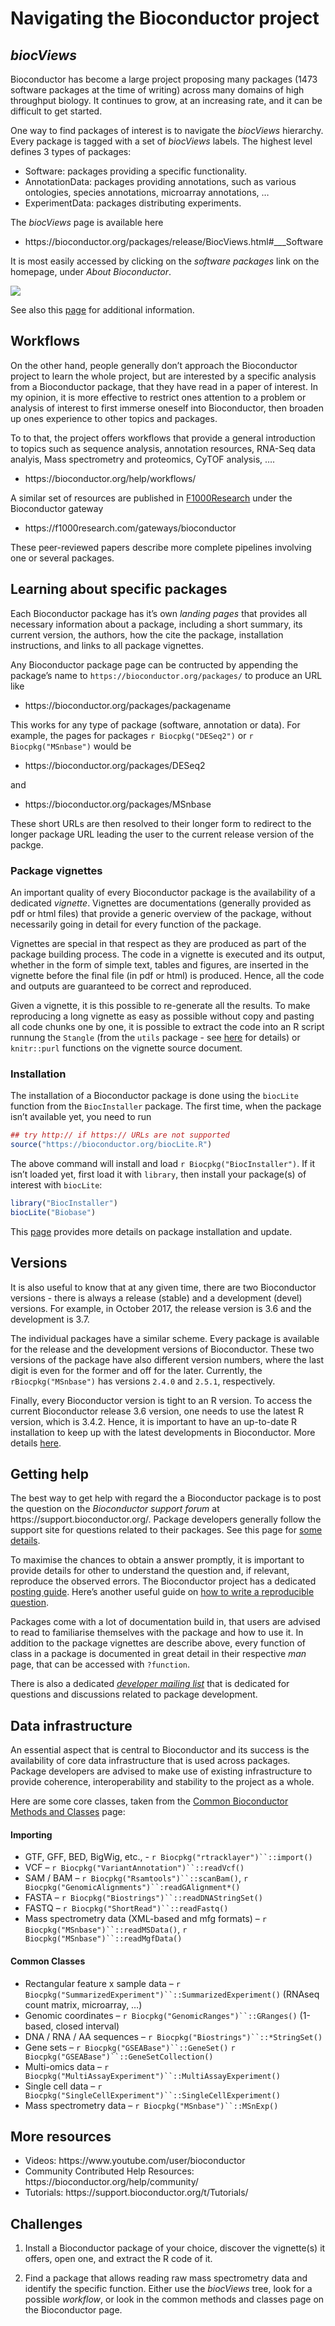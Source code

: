 # Navigating the Bioconductor project


## *biocViews*

Bioconductor has become a large project proposing many packages (1473
software packages at the time of writing) across many domains of high
throughput biology. It continues to grow, at an increasing rate, and
it can be difficult to get started. 

One way to find packages of interest is to navigate the *biocViews*
hierarchy. Every package is tagged with a set of *biocViews*
labels. The highest level defines 3 types of packages:

- Software: packages providing a specific functionality.
- AnnotationData: packages providing annotations, such as various
  ontologies, species annotations, microarray annotations, ...
- ExperimentData: packages distributing experiments.

The *biocViews* page is available here

- https://bioconductor.org/packages/release/BiocViews.html#___Software
  
It is most easily accessed by clicking on the *software packages* link
on the homepage, under *About Bioconductor*.

![](./figs/biocwww.png)

See also
this [page](https://bioconductor.org/developers/how-to/biocViews/) for
additional information.

## Workflows 

On the other hand, people generally don't approach the Bioconductor
project to learn the whole project, but are interested by a specific
analysis from a Bioconductor package, that they have read in a paper
of interest. In my opinion, it is more effective to restrict ones
attention to a problem or analysis of interest to first immerse
oneself into Bioconductor, then broaden up ones experience to other
topics and packages.

To to that, the project offers workflows that provide a general
introduction to topics such as sequence analysis, annotation
resources, RNA-Seq data analyis, Mass spectrometry and proteomics,
CyTOF analysis, ....

- https://bioconductor.org/help/workflows/

A similar set of resources are published
in [F1000Research](https://f1000research.com/) under the Bioconductor
gateway

- https://f1000research.com/gateways/bioconductor

These peer-reviewed papers describe more complete pipelines involving
one or several packages.

## Learning about specific packages

Each Bioconductor package has it's own *landing pages* that provides
all necessary information about a package, including a short summary,
its current version, the authors, how the cite the package,
installation instructions, and links to all package vignettes. 

Any Bioconductor package page can be contructed by appending the
package's name to `https://bioconductor.org/packages/` to produce an
URL like

- https://bioconductor.org/packages/packagename

This works for any type of package (software, annotation or data). For
example, the pages for packages `r Biocpkg("DESeq2")` or `r Biocpkg("MSnbase")` 
would be

- https://bioconductor.org/packages/DESeq2

and

- https://bioconductor.org/packages/MSnbase

These short URLs are then resolved to their longer form to redirect to
the longer package URL leading the user to the current release version
of the packge.

### Package vignettes

An important quality of every Bioconductor package is the availability
of a dedicated *vignette*. Vignettes are documentations (generally
provided as pdf or html files) that provide a generic overview of the
package, without necessarily going in detail for every function of the
package.

Vignettes are special in that respect as they are produced as part of
the package building process. The code in a vignette is executed and
its output, whether in the form of simple text, tables and figures,
are inserted in the vignette before the final file (in pdf or html) is
produced. Hence, all the code and outputs are guaranteed to be correct
and reproduced.

Given a vignette, it is this possible to re-generate all the
results. To make reproducing a long vignette as easy as possible
without copy and pasting all code chunks one by one, it is possible to
extract the code into an R script runnung the `Stangle` (from the
`utils` package -
see [here](https://bioconductor.org/help/package-vignettes/) for
details) or `knitr::purl` functions on the vignette source document.

### Installation

The installation of a Bioconductor package is done using the
`biocLite` function from the `BiocInstaller` package. The first time,
when the package isn't available yet, you need to run

```r
## try http:// if https:// URLs are not supported
source("https://bioconductor.org/biocLite.R")
```

The above command will install and load `r
Biocpkg("BiocInstaller")`. If it isn't loaded yet, first load it with
`library`, then install your package(s) of interest with `biocLite`:

```r
library("BiocInstaller")
biocLite("Biobase")
```

This [page](https://bioconductor.org/install/) provides more details
on package installation and update.

## Versions

It is also useful to know that at any given time, there are two
Bioconductor versions - there is always a release (stable) and a
development (devel) versions. For example, in October 2017, the
release version is 3.6 and the development is 3.7. 

The individual packages have a similar scheme. Every package is
available for the release and the development versions of
Bioconductor. These two versions of the package have also different
version numbers, where the last digit is even for the former and off
for the later. Currently, the `rBiocpkg("MSnbase")` has versions
`2.4.0` and `2.5.1`, respectively.

Finally, every Bioconductor version is tight to an R version. To
access the current Bioconductor release 3.6 version, one needs to use
the latest R version, which is 3.4.2. Hence, it is important to have
an up-to-date R installation to keep up with the latest developments
in Bioconductor. More
details
[here](https://bioconductor.org/developers/how-to/version-numbering/).

## Getting help

The best way to get help with regard the a Bioconductor package is to
post the question on the *Bioconductor support forum* at
https://support.bioconductor.org/. Package developers generally follow
the support site for questions related to their packages. See this
page for [some details](https://bioconductor.org/help/support/).

To maximise the chances to obtain a answer promptly, it is important
to provide details for other to understand the question and, if
relevant, reproduce the observed errors. The Bioconductor project has
a dedicated
[posting guide](https://bioconductor.org/help/support/posting-guide/). Here's
another useful guide on
[how to write a reproducible question](http://adv-r.had.co.nz/Reproducibility.html).


Packages come with a lot of documentation build in, that users are
advised to read to familiarise themselves with the package and how to
use it. In addition to the package vignettes are describe above, every
function of class in a package is documented in great detail in their
respective *man* page, that can be accessed with `?function`.

There is also a
dedicated
[*developer mailing list*](https://bioconductor.org/help/support/posting-guide/) that
is dedicated for questions and discussions related to package
development. 

## Data infrastructure

An essential aspect that is central to Bioconductor and its success is
the availability of core data infrastructure that is used across
packages. Package developers are advised to make use of existing
infrastructure to provide coherence, interoperability and stability to
the project as a whole. 

Here are some core classes, taken from the
[Common Bioconductor Methods and Classes](https://bioconductor.org/developers/how-to/commonMethodsAndClasses/) page:

#### Importing  {-}

- GTF, GFF, BED, BigWig, etc., - `r Biocpkg("rtracklayer")``::import()`
- VCF – `r Biocpkg("VariantAnnotation")``::readVcf()`
- SAM / BAM – `r Biocpkg("Rsamtools")``::scanBam()`, `r Biocpkg("GenomicAlignments")``:readGAlignment*()`
- FASTA – `r Biocpkg("Biostrings")``::readDNAStringSet()`
- FASTQ – `r Biocpkg("ShortRead")``::readFastq()`
- Mass spectrometry data (XML-based and mfg formats) – `r Biocpkg("MSnbase")``::readMSData()`, `r Biocpkg("MSnbase")``::readMgfData()`

#### Common Classes {-}

- Rectangular feature x sample data – `r Biocpkg("SummarizedExperiment")``::SummarizedExperiment()` (RNAseq count matrix, microarray, ...)
- Genomic coordinates – `r Biocpkg("GenomicRanges")``::GRanges()` (1-based, closed interval)
- DNA / RNA / AA sequences – `r Biocpkg("Biostrings")``::*StringSet()`
- Gene sets – `r Biocpkg("GSEABase")``::GeneSet()` `r Biocpkg("GSEABase")``::GeneSetCollection()`
- Multi-omics data – `r Biocpkg("MultiAssayExperiment")``::MultiAssayExperiment()`
- Single cell data – `r Biocpkg("SingleCellExperiment")``::SingleCellExperiment()`
- Mass spectrometry data – `r Biocpkg("MSnbase")``::MSnExp()`

## More resources

- Videos: https://www.youtube.com/user/bioconductor
- Community Contributed Help Resources: https://bioconductor.org/help/community/
- Tutorials: https://support.bioconductor.org/t/Tutorials/

## Challenges

1. Install a Bioconductor package of your choice, discover the
   vignette(s) it offers, open one, and extract the R code of it.

2. Find a package that allows reading raw mass spectrometry data and
   identify the specific function. Either use the *biocViews* tree,
   look for a possible *workflow*, or look in the common methods and
   classes page on the Bioconductor page.
